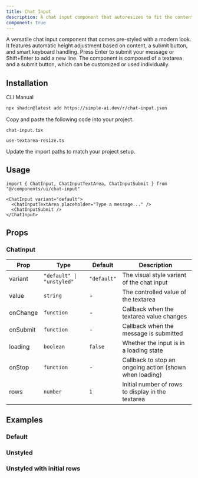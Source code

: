 ```yaml
---
title: Chat Input
description: A chat input component that autoresizes to fit the content and features a submit button.
component: true
---
```


<ComponentPreview
  name="chat-input-demo"
  title="Chat Input"
  description="A chat input component"
/>

A versatile chat input component that comes pre-styled with a modern look. It features automatic height adjustment based on content, a submit button, and smart keyboard handling. Press Enter to submit your message or Shift+Enter to add a new line. The component is composed of a textarea and a submit button, which can be customized or used individually.


## Installation

<Tabs defaultValue="cli">

<TabsList>
  <TabsTrigger value="cli">CLI</TabsTrigger>
  <TabsTrigger value="manual">Manual</TabsTrigger>
</TabsList>
<TabsContent value="cli">

```bash
npx shadcn@latest add https://simple-ai.dev/r/chat-input.json
```

</TabsContent>

<TabsContent value="manual">

<Steps>

<Step>Copy and paste the following code into your project.</Step>

`chat-input.tsx`

<ComponentSource name="chat-input" />

`use-textarea-resize.ts`

<ComponentSource name="use-textarea-resize" />

<Step>Update the import paths to match your project setup.</Step>

</Steps>

</TabsContent>

</Tabs>

## Usage

```tsx
import { ChatInput, ChatInputTextArea, ChatInputSubmit } from "@/components/ui/chat-input"
```

```tsx
<ChatInput variant="default">
  <ChatInputTextArea placeholder="Type a message..." />
  <ChatInputSubmit />
</ChatInput>
```

## Props

### ChatInput

| Prop      | Type                     | Default     | Description                                               |
| --------- | ------------------------ | ----------- | --------------------------------------------------------- |
| variant   | `"default" \| "unstyled"` | `"default"` | The visual style variant of the chat input                |
| value     | `string`                 | -           | The controlled value of the textarea                      |
| onChange  | `function`               | -           | Callback when the textarea value changes                  |
| onSubmit  | `function`               | -           | Callback when the message is submitted                    |
| loading   | `boolean`                | `false`     | Whether the input is in a loading state                   |
| onStop    | `function`               | -           | Callback to stop an ongoing action (shown when loading)   |
| rows      | `number`                 | `1`         | Initial number of rows to display in the textarea         |

## Examples

### Default

<ComponentPreview name="chat-input-demo" />

### Unstyled

<ComponentPreview name="chat-input-unstyled" />

### Unstyled with initial rows

<ComponentPreview name="chat-input-unstyled-initial-rows" />
